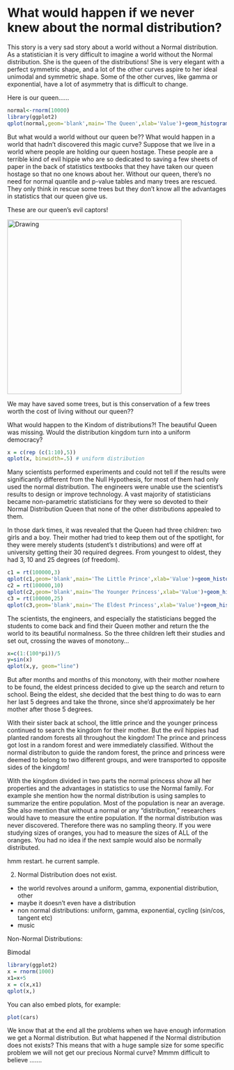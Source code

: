 What would happen if we never knew about the normal distribution?
========================================================

This story is a very sad story about a world without a Normal distribution.  As a statistician it is very difficult to imagine a world without the Normal distribution.  She is the queen of the distributions!  She is very elegant with a perfect symmetric shape, and a lot of the other curves aspire to her ideal unimodal and symmetric shape. Some of the other curves, like gamma or exponential, have a lot of asymmetry that is difficult to change.  


Here is our queen…...

```r
normal<-rnorm(10000)
library(ggplot2)
qplot(normal,geom='blank',main='The Queen',xlab='Value')+geom_histogram(aes(y=..density..),binwidth=.25)+stat_function(fun = dnorm, color='red') 
```
But what would a world without our queen be?? What would happen in a world that hadn't discovered this magic curve?  Suppose that we live in a world where people are holding our queen hostage.  These people are a terrible kind of evil hippie who are so dedicated to saving a few sheets of paper in the back of statistics textbooks that they have taken our queen hostage so that no one knows about her.  Without our queen, there's no need for normal quantile and p-value tables and many trees are rescued. They only think in rescue some trees but they don't know all the advantages in statistics that our queen give us.

These are our queen's evil captors!

<img src="http://flowerpower89.files.wordpress.com/2010/10/hippies.jpg" alt="Drawing" style="width: 400px;"/>

<!--  commented out original
![](http://flowerpower89.files.wordpress.com/2010/10/hippies.jpg =50x) 
-->

We may have saved some trees, but is this conservation of a few trees worth the cost of living without our queen?? 

What would happen to the Kindom of distributions?! The beautiful Queen was missing.  Would the distribution kingdom turn into a uniform democracy?
```r
x = c(rep (c(1:10),5))
qplot(x, binwidth=.5) # uniform distribution
```
Many scientists performed experiments and could not tell if the results were significantly different from the Null Hypothesis, for most of them had only used the normal distribution.  The engineers were unable use the scientist's results to design or improve technology. A vast majority of statisticians became non-parametric statisticians for they were so devoted to their Normal Distribution Queen that none of the other distributions appealed to them.

In those dark times, it was revealed that the Queen had three children: two girls and a boy. Their mother had tried to keep them out of the spotlight, for they were merely students (student's t distributions) and were off at university getting their 30 required degrees.  From youngest to oldest, they had 3, 10 and 25 degrees (of freedom).
```r
c1 = rt(100000,3)
qplot(c1,geom='blank',main='The Little Prince',xlab='Value')+geom_histogram(aes(y=..density..),binwidth=.25)+stat_function(fun = dt, args = c(df = 3), color='green')+xlim(-10,10) 
c2 = rt(100000,10)
qplot(c2,geom='blank',main='The Younger Princess',xlab='Value')+geom_histogram(aes(y=..density..),binwidth=.25)+stat_function(fun = dt, args = c(df = 10), color='blue')+xlim(-10,10) 
c3 = rt(100000,25)
qplot(c3,geom='blank',main='The Eldest Princess',xlab='Value')+geom_histogram(aes(y=..density..),binwidth=.25)+stat_function(fun = dt, args = c(df = 25), color='purple')+xlim(-10,10) 
```
The scientists, the engineers, and especially the statisticians begged the students to come back and find their Queen mother and return the the world to its beautiful normalness.  So the three children left their studies and set out, crossing the waves of monotony...
```r
x=c(1:(100*pi))/5
y=sin(x)
qplot(x,y, geom="line")
```

But after months and months of this monotony, with their mother nowhere to be found, the eldest princess decided to give up the search and return to school.  Being the eldest, she decided that the best thing to do was to earn her last 5 degrees and take the throne, since she'd approximately be her mother after those 5 degrees. 

With their sister back at school, the little prince and the younger princess continued to search the kingdom for their mother. But the evil hippies had planted random forests all throughout the kingdom! The prince and princess got lost in a random forest and were immediately classified. Without the normal distributon to guide the random forest, the prince and princess were deemed to belong to two different groups, and were transported to opposite sides of the kingdom!


With the kingdom divided in two parts the normal princess show all her properties and the advantages in statistics to use the Normal family. For example she mention  how the normal distribution is using samples to summarize the entire population.  Most of the population is near an average. She also mention that  without a normal or any "distribution," researchers would have to measure the entire population. If the normal distribution was never discovered.  Therefore there was no sampling theory.  If you were studying sizes of oranges, you had to measure the sizes of ALL of the oranges. You had no idea if the next sample would also be normally distributed.  

hmm restart. 
he current sample.

2) Normal Distribution does not exist.
- the world revolves around a uniform, gamma, exponential distribution, other
- maybe it doesn't even have a distribution
- non normal distributions: uniform, gamma, exponential, cycling (sin/cos, tangent etc)
- music

Non-Normal Distributions:

Bimodal
```r
library(ggplot2)
x = rnorm(1000)
x1=x+5
x = c(x,x1)
qplot(x,)
```


You can also embed plots, for example:

```r
plot(cars)
```


We know that at the end all the problems when we have enough information we get a Normal distribution. But what happened if the Normal distribution does not exists? This means that with a huge sample size for some specific problem we will not get our precious Normal curve? Mmmm  difficult to believe …….
